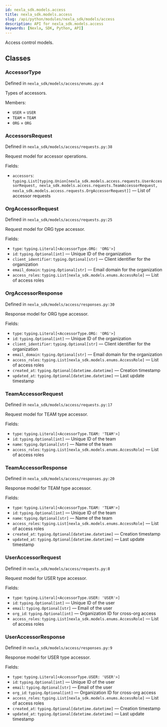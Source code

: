 ```yaml
---
id: nexla_sdk.models.access
title: nexla_sdk.models.access
slug: /api/python/modules/nexla_sdk/models/access
description: API for nexla_sdk.models.access
keywords: [Nexla, SDK, Python, API]
---
```


Access control models.

## Classes

### AccessorType

Defined in `nexla_sdk/models/access/enums.py:4`

Types of accessors.

Members:

- `USER` = `USER`
- `TEAM` = `TEAM`
- `ORG` = `ORG`

### AccessorsRequest

Defined in `nexla_sdk/models/access/requests.py:38`

Request model for accessor operations.

Fields:

- `accessors`: `typing.List[typing.Union[nexla_sdk.models.access.requests.UserAccessorRequest, nexla_sdk.models.access.requests.TeamAccessorRequest, nexla_sdk.models.access.requests.OrgAccessorRequest]]` — List of accessor requests

### OrgAccessorRequest

Defined in `nexla_sdk/models/access/requests.py:25`

Request model for ORG type accessor.

Fields:

- `type`: `typing.Literal[<AccessorType.ORG: 'ORG'>]`
- `id`: `typing.Optional[int]` — Unique ID of the organization
- `client_identifier`: `typing.Optional[str]` — Client identifier for the organization
- `email_domain`: `typing.Optional[str]` — Email domain for the organization
- `access_roles`: `typing.List[nexla_sdk.models.enums.AccessRole]` — List of access roles

### OrgAccessorResponse

Defined in `nexla_sdk/models/access/responses.py:30`

Response model for ORG type accessor.

Fields:

- `type`: `typing.Literal[<AccessorType.ORG: 'ORG'>]`
- `id`: `typing.Optional[int]` — Unique ID of the organization
- `client_identifier`: `typing.Optional[str]` — Client identifier for the organization
- `email_domain`: `typing.Optional[str]` — Email domain for the organization
- `access_roles`: `typing.List[nexla_sdk.models.enums.AccessRole]` — List of access roles
- `created_at`: `typing.Optional[datetime.datetime]` — Creation timestamp
- `updated_at`: `typing.Optional[datetime.datetime]` — Last update timestamp

### TeamAccessorRequest

Defined in `nexla_sdk/models/access/requests.py:17`

Request model for TEAM type accessor.

Fields:

- `type`: `typing.Literal[<AccessorType.TEAM: 'TEAM'>]`
- `id`: `typing.Optional[int]` — Unique ID of the team
- `name`: `typing.Optional[str]` — Name of the team
- `access_roles`: `typing.List[nexla_sdk.models.enums.AccessRole]` — List of access roles

### TeamAccessorResponse

Defined in `nexla_sdk/models/access/responses.py:20`

Response model for TEAM type accessor.

Fields:

- `type`: `typing.Literal[<AccessorType.TEAM: 'TEAM'>]`
- `id`: `typing.Optional[int]` — Unique ID of the team
- `name`: `typing.Optional[str]` — Name of the team
- `access_roles`: `typing.List[nexla_sdk.models.enums.AccessRole]` — List of access roles
- `created_at`: `typing.Optional[datetime.datetime]` — Creation timestamp
- `updated_at`: `typing.Optional[datetime.datetime]` — Last update timestamp

### UserAccessorRequest

Defined in `nexla_sdk/models/access/requests.py:8`

Request model for USER type accessor.

Fields:

- `type`: `typing.Literal[<AccessorType.USER: 'USER'>]`
- `id`: `typing.Optional[int]` — Unique ID of the user
- `email`: `typing.Optional[str]` — Email of the user
- `org_id`: `typing.Optional[int]` — Organization ID for cross-org access
- `access_roles`: `typing.List[nexla_sdk.models.enums.AccessRole]` — List of access roles

### UserAccessorResponse

Defined in `nexla_sdk/models/access/responses.py:9`

Response model for USER type accessor.

Fields:

- `type`: `typing.Literal[<AccessorType.USER: 'USER'>]`
- `id`: `typing.Optional[int]` — Unique ID of the user
- `email`: `typing.Optional[str]` — Email of the user
- `org_id`: `typing.Optional[int]` — Organization ID for cross-org access
- `access_roles`: `typing.List[nexla_sdk.models.enums.AccessRole]` — List of access roles
- `created_at`: `typing.Optional[datetime.datetime]` — Creation timestamp
- `updated_at`: `typing.Optional[datetime.datetime]` — Last update timestamp

